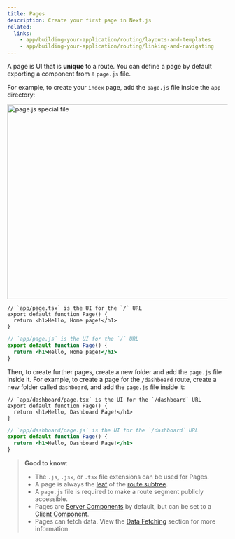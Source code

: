 ```yaml
---
title: Pages
description: Create your first page in Next.js
related:
  links:
    - app/building-your-application/routing/layouts-and-templates
    - app/building-your-application/routing/linking-and-navigating
---
```


A page is UI that is **unique** to a route. You can define a page by default exporting a component from a `page.js` file.

For example, to create your `index` page, add the `page.js` file inside the `app` directory:

<Image
  alt="page.js special file"
  srcLight="/docs/light/page-special-file.png"
  srcDark="/docs/dark/page-special-file.png"
  width="1600"
  height="444"
/>

```tsx filename="app/page.tsx" switcher
// `app/page.tsx` is the UI for the `/` URL
export default function Page() {
  return <h1>Hello, Home page!</h1>
}
```

```jsx filename="app/page.js" switcher
// `app/page.js` is the UI for the `/` URL
export default function Page() {
  return <h1>Hello, Home page!</h1>
}
```

Then, to create further pages, create a new folder and add the `page.js` file inside it. For example, to create a page for the `/dashboard` route, create a new folder called `dashboard`, and add the `page.js` file inside it:

```tsx filename="app/dashboard/page.tsx" switcher
// `app/dashboard/page.tsx` is the UI for the `/dashboard` URL
export default function Page() {
  return <h1>Hello, Dashboard Page!</h1>
}
```

```jsx filename="app/dashboard/page.js" switcher
// `app/dashboard/page.js` is the UI for the `/dashboard` URL
export default function Page() {
  return <h1>Hello, Dashboard Page!</h1>
}
```

> **Good to know**:
>
> - The `.js`, `.jsx`, or `.tsx` file extensions can be used for Pages.
> - A page is always the [leaf](/docs/app/building-your-application/routing#terminology) of the [route subtree](/docs/app/building-your-application/routing#terminology).
> - A `page.js` file is required to make a route segment publicly accessible.
> - Pages are [Server Components](/docs/app/building-your-application/rendering/server-components) by default, but can be set to a [Client Component](/docs/app/building-your-application/rendering/client-components).
> - Pages can fetch data. View the [Data Fetching](/docs/app/building-your-application/data-fetching) section for more information.
